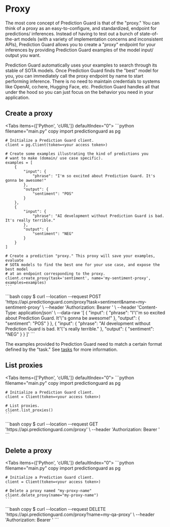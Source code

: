 # Proxy

The most core concept of Prediction Guard is that of the "proxy." You can think of a proxy as an easy-to-configure, 
and standardized, endpoint for predictions/ inferences. Instead of having to test out a bunch of state-of-the-art
models (with a variety of implementation concerns and inconsistent APIs), Prediction Guard allows you to create a 
"proxy" endpoint for your inferences by providing Prediction Guard examples of the model input/ output you want. 

Prediction Guard automatically uses your examples to search through its stable of SOTA models. Once Prediction Guard 
finds the "best" model for you, you can immediately call the proxy endpoint by name to start performing inference. There
is no need to maintain credentials to systems like OpenAI, co:here, Hugging Face, etc. Prediction Guard handles all that
under the hood so you can just focus on the behavior you need in your application.  

## Create a proxy

 
<Tabs items={['Python', 'cURL']}  defaultIndex="0">
  <Tab>
    ```python filename="main.py" copy
    import predictionguard as pg

    # Initialize a Prediction Guard client.
    client = pg.Client(token=<your access token>)

    # Create some examples illustrating the kind of predictions you
    # want to make (domain/ use case specific).
    examples = [
        {
            "input": {
                "phrase": "I'm so excited about Prediction Guard. It's gonna be awesome!"
            },
            "output": {
                "sentiment": "POS"
            }
        },
        {
            "input": {
                "phrase": "AI development without Prediction Guard is bad. It's really terrible."
            },
            "output": {
                "sentiment": "NEG"
            }
        }
    ]

    # Create a prediction "proxy." This proxy will save your examples, evaluate
    # SOTA models to find the best one for your use case, and expose the best model
    # at an endpoint corresponding to the proxy.
    client.create_proxy(task='sentiment', name='my-sentiment-proxy', examples=examples)
    ```
  </Tab>
  <Tab>
    ```bash copy
    $ curl --location --request POST 'https://api.predictionguard.com/proxy?task=sentiment&name=my-sentiment-proxy' \
    --header 'Authorization: Bearer <your access token>' \
    --header 'Content-Type: application/json' \
    --data-raw '[
        {
            "input": {
                "phrase": "I'\''m so excited about Prediction Guard. It'\''s gonna be awesome!"
            },
            "output": {
                "sentiment": "POS"
            }
        },
        {
            "input": {
                "phrase": "AI development without Prediction Guard is bad. It'\''s really terrible."
            },
            "output": {
                "sentiment": "NEG"
            }
        }
    ]'
    ```
  </Tab>
</Tabs>

The examples provided to Prediction Guard need to match a certain format defined by the "task." See [tasks](../tasks) 
for more information.

## List proxies
 
<Tabs items={['Python', 'cURL']}  defaultIndex="0">
  <Tab>
    ```python filename="main.py" copy
    import predictionguard as pg

    # Initialize a Prediction Guard client.
    client = Client(token=<your access token>)

    # List proxies.
    client.list_proxies()
    ```
  </Tab>
  <Tab>
    ```bash copy
    $ curl --location --request GET 'https://api.predictionguard.com/proxy' \
--header 'Authorization: Bearer <your access token>'
    ```
  </Tab>
</Tabs>

## Delete a proxy
 
<Tabs items={['Python', 'cURL']}  defaultIndex="0">
  <Tab>
    ```python filename="main.py" copy
    import predictionguard as pg

    # Initialize a Prediction Guard client.
    client = Client(token=<your access token>)

    # Delete a proxy named "my-proxy-name"
    client.delete_proxy(name="my-proxy-name")
    ```
  </Tab>
  <Tab>
    ```bash copy
    $ curl --location --request DELETE 'https://api.predictionguard.com/proxy?name=my-qa-proxy' \
--header 'Authorization: Bearer <your access token>'
    ```
  </Tab>
</Tabs>